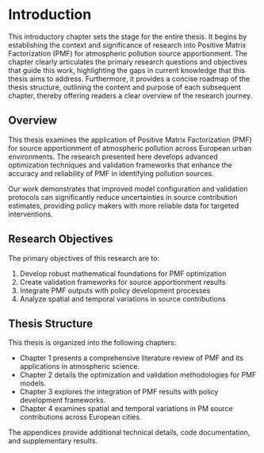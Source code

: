 # Introduction {.unnumbered #sec-introduction}

::: {.callout-important title="Chapter Summary"}
This introductory chapter sets the stage for the entire thesis. It begins by establishing the context and significance of research into Positive Matrix Factorization (PMF) for atmospheric pollution source apportionment. The chapter clearly articulates the primary research questions and objectives that guide this work, highlighting the gaps in current knowledge that this thesis aims to address. Furthermore, it provides a concise roadmap of the thesis structure, outlining the content and purpose of each subsequent chapter, thereby offering readers a clear overview of the research journey.
:::

## Overview

This thesis examines the application of Positive Matrix Factorization (PMF) for source apportionment of atmospheric pollution across European urban environments. The research presented here develops advanced optimization techniques and validation frameworks that enhance the accuracy and reliability of PMF in identifying pollution sources.

Our work demonstrates that improved model configuration and validation protocols can significantly reduce uncertainties in source contribution estimates, providing policy makers with more reliable data for targeted interventions.

## Research Objectives

The primary objectives of this research are to:

1. Develop robust mathematical foundations for PMF optimization
2. Create validation frameworks for source apportionment results
3. Integrate PMF outputs with policy development processes
4. Analyze spatial and temporal variations in source contributions

## Thesis Structure

This thesis is organized into the following chapters:

- Chapter 1 presents a comprehensive literature review of PMF and its applications in atmospheric science.
- Chapter 2 details the optimization and validation methodologies for PMF models.
- Chapter 3 explores the integration of PMF results with policy development frameworks.
- Chapter 4 examines spatial and temporal variations in PM source contributions across European cities.

The appendices provide additional technical details, code documentation, and supplementary results.
